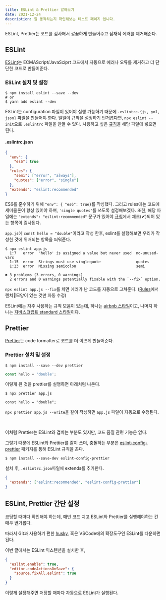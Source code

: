 ```yaml
---
title: ESLint & Prettier 알아보기
date: 2021-12-24
description: 잘 동작하는지 확인해보는 테스트 페이지 입니다.
---
```


ESLint, Prettier는 코드를 검사해서 깔끔하게 만들어주고 잠재적 에러를 제거해준다.

## ESLint

[ESLint](https://eslint.org/)는 ECMAScript/JavaSciprt 코드에서 자동으로 에러나 오류를 제거하고 더 단단한 코드로 만들어준다.

### ESLint 설치 및 설정

```shell
$ npm install eslint --save --dev
# or
$ yarn add eslint --dev
```

ESLint는 configuration 파일이 있어야 실행 가능하기 때문에 `.eslintrc.{js, yml, json}` 파일을 만들어야 한다. 일일이 규칙을 설정하기 번거롭다면, `npx eslint --init`으로 `.eslintrc` 파일을 만들 수 있다. 사용하고 싶은 [규칙](https://eslint.org/docs/rules/)을 해당 파일에 넣으면 된다.

#### .eslintrc.json

```json
{
  "env": {
    "es6": true
  },
  "rules": {
    "semi": ["error", "always"],
    "quotes": ["error", "single"]
  },
  "extends": "eslint:recommended"
}
```

ES6를 준수하기 위해 `"env": { "es6": true}`를 작성했다. 그리고 rules에는 코드에 세미콜론이 항상 있어야 하며, `'single quotes'`를 쓰도록 설정해보겠다. 또한, 해당 파일에는 `"extends": "eslint:recommended"` 문구가 있어야 [규칙](https://eslint.org/docs/rules/)에서 체크(✔)되어 있는 항목이 검사된다.

`app.js`에 `const hello = "double"`이라고 작성 한후,
eslint를 실행해보면 우리가 작성한 것에 위배되는 항목을 띄워준다.

```shell
$ npx eslint app.js
  1:7   error  'hello' is assigned a value but never used  no-unused-vars
  1:15  error  Strings must use singlequote                quotes
  1:23  error  Missing semicolon                           semi

✖ 3 problems (3 errors, 0 warnings)
  2 errors and 0 warnings potentially fixable with the `--fix` option.
```

`npx eslint app.js --fix`를 치면 에러가 난 코드를 자동으로 고쳐준다. ([Rules](https://eslint.org/docs/rules/)에서 렌치🔧모양이 있는 것만 자동 수정)

ESLint에는 자주 사용하는 규칙 모음이 있는데, 하나는 [airbnb 스타일](https://github.com/airbnb/javascript)이고, 나머지 하나는 [자바스크립트 standard 스타일](https://standardjs.com/)이다.

## Prettier

[Prettier](https://prettier.io/)는 code formatter로 코드를 더 이쁘게 만들어준다.

### Prettier 설치 및 설정

```shell
$ npm install --save --dev prettier
```

```js
const hello = 'double';
```

이렇게 된 것을 prettier를 실행하면 아래처럼 나온다.

```shell
$ npx prettier app.js

const hello = "double";
```

`npx prettier app.js --write`을 같이 작성하면 `app.js` 파일이 자동으로 수정된다.

<br />

이처럼 Prettier는 ESLint와 겹치는 부분도 있지만, 코드 품질 관련 기능은 없다.

그렇기 때문에 ESLint와 Prettier를 같이 쓰며, 충돌하는 부분은 [eslint-config-prettier](https://github.com/prettier/eslint-config-prettier) 패키지를 통해 ESLint 규칙을 끈다.

```shell
$ npm install --save-dev eslint-config-prettier
```

설치 후, `.eslintrc.json`파일에 extends를 추가한다.

```json
{
  "extends": ["eslint:recommended", "eslint-config-prettier"]
}
```

## ESLint, Prettier 간단 설정

코딩할 때마다 확인해야 하는데, 매번 코드 치고 ESLint와 Prettier를 실행해야하는 건 매우 번거롭다.

따라서 Git과 사용하기 편한 [husky](https://github.com/typicode/husky), 혹은 VSCode에의 확장도구인 ESLint를 다운하면 된다.

이번 글에서는 ESLint 익스텐션을 설치한 후,

```json
{
  "eslint.enable": true,
  "editor.codeActionsOnSave": {
    "source.fixAll.eslint": true
  }
}
```

이렇게 설정해주면 저장할 때마다 자동으로 ESLint가 실행된다.

<br />
